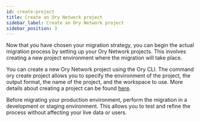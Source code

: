 ```yaml
---
id: create-project
title: Create an Ory Network project
sidebar_label: Create an Ory Network project
sidebar_position: 3
---
```


Now that you have chosen your migration strategy, you can begin the actual migration process by setting up your Ory Network
projects. This involves creating a new project environment where the migration will take place.

You can create a new Ory Network project using the Ory CLI. The command ory create project allows you to specify the environment
of the project, the output format, the name of the project, and the workspace to use. More details about creating a project can be
found [here](../../cli/ory-create-project).

Before migrating your production environment, perform the migration in a development or staging environment. This allows you to
test and refine the process without affecting your live data or users.